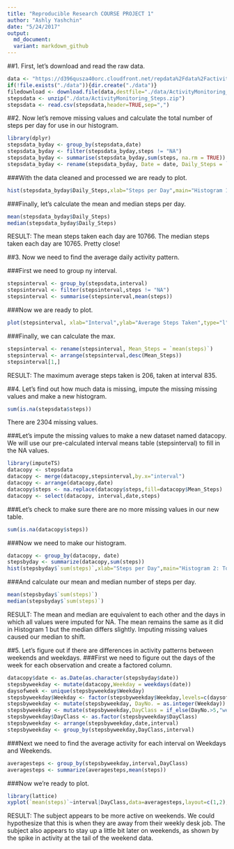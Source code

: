 ```yaml
---
title: "Reproducible Research COURSE PROJECT 1"
author: "Ashly Yashchin"
date: "5/24/2017"
output:
  md_document:
  variant: markdown_github
---
```

                
##1. First, let's download and read the raw data.

```r
data <- "https://d396qusza40orc.cloudfront.net/repdata%2Fdata%2Factivity.zip"
if(!file.exists("./data")){dir.create("./data")}
filedownload <- download.file(data,destfile="./data/ActivityMonitoring_Steps.zip")
stepsdata <- unzip("./data/ActivityMonitoring_Steps.zip")
stepsdata <- read.csv(stepsdata,header=TRUE,sep=",")
```

##2. Now let's remove missing values and calculate the total number of steps per day for use in our histogram.

```r
library(dplyr)
stepsdata_byday <- group_by(stepsdata,date)
stepsdata_byday <- filter(stepsdata_byday,steps != "NA")
stepsdata_byday <- summarise(stepsdata_byday,sum(steps, na.rm = TRUE))
stepsdata_byday <- rename(stepsdata_byday, Date = date, Daily_Steps = `sum(steps, na.rm = TRUE)`)
```

###With the data cleaned and processed we are ready to plot.

```r
hist(stepsdata_byday$Daily_Steps,xlab="Steps per Day",main="Histogram 1: Total Steps/Day")
```

###Finally, let's calculate the mean and median steps per day.

```r
mean(stepsdata_byday$Daily_Steps)
median(stepsdata_byday$Daily_Steps)
```

RESULT: The mean steps taken each day are 10766.
The median steps taken each day are 10765.
Pretty close! 

##3. Now we need to find the average daily activity pattern.

###First we need to group ny interval.

```r
stepsinterval <- group_by(stepsdata,interval)
stepsinterval <- filter(stepsinterval,steps != "NA")
stepsinterval <- summarise(stepsinterval,mean(steps))
```

###Now we are ready to plot.

```r
plot(stepsinterval, xlab="Interval",ylab="Average Steps Taken",type="l",main="Average Steps by Interval")
```

###Finally, we can calculate the max.

```r
stepsinterval <- rename(stepsinterval, Mean_Steps = `mean(steps)`)
stepsinterval <- arrange(stepsinterval,desc(Mean_Steps))
stepsinterval[1,]
```
RESULT: The maximum average steps taken is 206, taken at interval 835.

##4. Let's find out how much data is missing, impute the missing missing values and make a new histogram.

```r
sum(is.na(stepsdata$steps))
```
There are 2304 missing values.

###Let's impute the missing values to make a new dataset named datacopy.
We will use our pre-calculated interval means table (stepsinterval) to fill in the NA values.

```r
library(imputeTS)
datacopy <- stepsdata
datacopy <- merge(datacopy,stepsinterval,by.x="interval")
datacopy <- arrange(datacopy,date)
datacopy$steps <- na.replace(datacopy$steps,fill=datacopy$Mean_Steps)
datacopy <- select(datacopy, interval,date,steps) 
```

###Let's check to make sure there are no more missing values in our new table.

```r
sum(is.na(datacopy$steps))
```

###Now we need to make our histogram.

```r
datacopy <- group_by(datacopy, date)
stepsbyday <- summarize(datacopy,sum(steps))
hist(stepsbyday$`sum(steps)`,xlab="Steps per Day",main="Histogram 2: Total Steps per Day (Includes Imputed Values)")
```

###And calculate our mean and median number of steps per day. 

```r
mean(stepsbyday$`sum(steps)`)
median(stepsbyday$`sum(steps)`)
```

RESULT: The mean and median are equivalent to each other and the days in which all values were imputed for NA. The mean remains the same as it did in Histogram 1 but the median differs slightly. Imputing missing values caused our median to shift.

##5. Let's figure out if there are differences in activity patterns between weekends and weekdays.
###First we need to figure out the days of the week for each observation and create a factored column.

```r
datacopy$date <- as.Date(as.character(stepsbyday$date))
stepsbyweekday <- mutate(datacopy,Weekday = weekdays(date))
daysofweek <- unique(stepsbyweekday$Weekday)
stepsbyweekday$Weekday <- factor(stepsbyweekday$Weekday,levels=c(daysofweek),ordered = TRUE)
stepsbyweekday <- mutate(stepsbyweekday, DayNo. = as.integer(Weekday))
stepsbyweekday <- mutate(stepsbyweekday,DayClass = if_else(DayNo.>5,"weekend","weekday"))
stepsbyweekday$DayClass <- as.factor(stepsbyweekday$DayClass)
stepsbyweekday <- arrange(stepsbyweekday,date,interval)
stepsbyweekday <- group_by(stepsbyweekday,DayClass,interval)
```

###Next we need to find the average activity for each interval on Weekdays and Weekends.
```r
averagesteps <- group_by(stepsbyweekday,interval,DayClass)
averagesteps <- summarize(averagesteps,mean(steps))
```

###Now we're ready to plot. 
```r
library(lattice)
xyplot(`mean(steps)`~interval|DayClass,data=averagesteps,layout=c(1,2),type="l",main="Average Steps per Interval by Time of Week",ylab="Average Steps",xlab="Interval")
```

RESULT: The subject appears to be more active on weekends. We could hypothesize that this is when they are away from their weekly desk job. The subject also appears to stay up a little bit later on weekends, as shown by the spike in activity at the tail of the weekend data.
